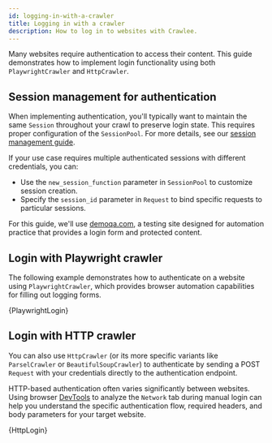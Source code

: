 ```yaml
---
id: logging-in-with-a-crawler
title: Logging in with a crawler
description: How to log in to websites with Crawlee.
---
```




Many websites require authentication to access their content. This guide demonstrates how to implement login functionality using both <ApiLink to="class/PlaywrightCrawler">`PlaywrightCrawler`</ApiLink> and <ApiLink to="class/HttpCrawler">`HttpCrawler`</ApiLink>.

## Session management for authentication

When implementing authentication, you'll typically want to maintain the same <ApiLink to="class/Session">`Session`</ApiLink> throughout your crawl to preserve login state. This requires proper configuration of the <ApiLink to="class/SessionPool">`SessionPool`</ApiLink>. For more details, see our [session management guide](./session-management).

If your use case requires multiple authenticated sessions with different credentials, you can:
- Use the `new_session_function` parameter in <ApiLink to="class/SessionPool#__init__">`SessionPool`</ApiLink> to customize session creation.
- Specify the `session_id` parameter in <ApiLink to="class/Request#from_url">`Request`</ApiLink> to bind specific requests to particular sessions.

For this guide, we'll use [demoqa.com](https://demoqa.com/login), a testing site designed for automation practice that provides a login form and protected content.

## Login with Playwright crawler

The following example demonstrates how to authenticate on a website using <ApiLink to="class/PlaywrightCrawler">`PlaywrightCrawler`</ApiLink>, which provides browser automation capabilities for filling out logging forms.

<RunnableCodeBlock className="language-python" language="python">
    {PlaywrightLogin}
</RunnableCodeBlock>

## Login with HTTP crawler

You can also use <ApiLink to="class/HttpCrawler">`HttpCrawler`</ApiLink> (or its more specific variants like <ApiLink to="class/ParselCrawler">`ParselCrawler`</ApiLink> or <ApiLink to="class/BeautifulSoupCrawler">`BeautifulSoupCrawler`</ApiLink>) to authenticate by sending a POST <ApiLink to="class/Request">`Request`</ApiLink> with your credentials directly to the authentication endpoint.

HTTP-based authentication often varies significantly between websites. Using browser [DevTools](https://developer.chrome.com/docs/devtools/overview) to analyze the `Network` tab during manual login can help you understand the specific authentication flow, required headers, and body parameters for your target website.

<RunnableCodeBlock className="language-python" language="python">
    {HttpLogin}
</RunnableCodeBlock>
